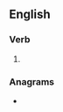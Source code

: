 ==English==

===Verb===
{{head|en|verb form}}

# {{present participle of|sate|lang=en|nocat=1}}

===Anagrams===
* {{anagrams|en|a=aginst|'gainst|Giants|TASing|Taings|aginst|at sign|at-sign|gainst|giants|tagins|tangis|tasing}}